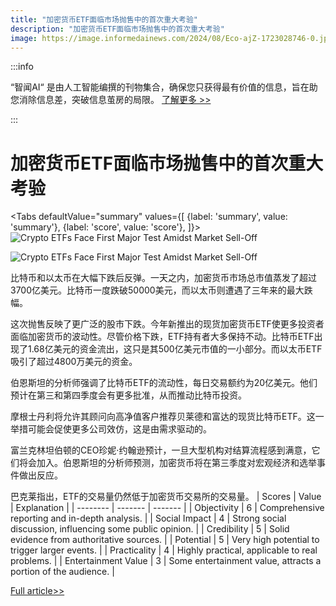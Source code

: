 ```yaml
---
title: "加密货币ETF面临市场抛售中的首次重大考验"
description: "加密货币ETF面临市场抛售中的首次重大考验"
image: https://image.informedainews.com/2024/08/Eco-ajZ-1723028746-0.jpg
---
```



:::info

“智闻AI“ 是由人工智能编撰的刊物集合，确保您只获得最有价值的信息，旨在助您消除信息差，突破信息茧房的局限。  [了解更多 >>](/)

:::

# 加密货币ETF面临市场抛售中的首次重大考验


<Tabs
	defaultValue="summary"
	values={[
	{label: 'summary', value: 'summary'},
	{label: 'score', value: 'score'},
]}>
<TabItem value="summary">
<img
  src="https://image.informedainews.com/2024/08/Eco-ajZ-1723028746-0.jpg"
  alt="Crypto ETFs Face First Major Test Amidst Market Sell-Off"
/>

<img
  src="https://image.informedainews.com/2024/08/Eco-jaR-1723028746-1.jpg"
  alt="Crypto ETFs Face First Major Test Amidst Market Sell-Off"
/>



比特币和以太币在大幅下跌后反弹。一天之内，加密货币市场总市值蒸发了超过3700亿美元。比特币一度跌破50000美元，而以太币则遭遇了三年来的最大跌幅。

这次抛售反映了更广泛的股市下跌。今年新推出的现货加密货币ETF使更多投资者面临加密货币的波动性。尽管价格下跌，ETF持有者大多保持不动。比特币ETF出现了1.68亿美元的资金流出，这只是其500亿美元市值的一小部分。而以太币ETF吸引了超过4800万美元的资金。

伯恩斯坦的分析师强调了比特币ETF的流动性，每日交易额约为20亿美元。他们预计在第三和第四季度会有更多批准，从而推动比特币投资。

摩根士丹利将允许其顾问向高净值客户推荐贝莱德和富达的现货比特币ETF。这一举措可能会促使更多公司效仿，这是由需求驱动的。

富兰克林坦伯顿的CEO珍妮·约翰逊预计，一旦大型机构对结算流程感到满意，它们将会加入。伯恩斯坦的分析师预测，加密货币将在第三季度对宏观经济和选举事件做出反应。

巴克莱指出，ETF的交易量仍然低于加密货币交易所的交易量。
</TabItem>
<TabItem value="score">
	| Scores     | Value   | Explanation |
	| -------- | ------- | ------- |
	| Objectivity  | 6    | Comprehensive reporting and in-depth analysis.    |
	| Social Impact | 4     | Strong social discussion, influencing some public opinion.    |
	| Credibility    | 5    | Solid evidence from authoritative sources.    |
	| Potential    | 5    | Very high potential to trigger larger events.    |
	| Practicality    | 4    | Highly practical, applicable to real problems.    |
	| Entertainment Value    | 3    | Some entertainment value, attracts a portion of the audience.    |
</TabItem>
</Tabs>

[Full article>>](https://www.cnbc.com/2024/08/06/crypto-sell-off-first-big-market-test-for-new-spot-bitcoin-ether-etfs.html)
